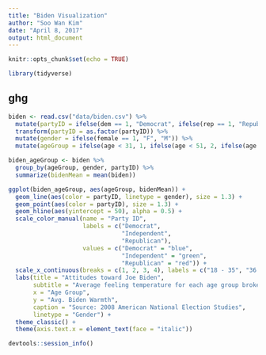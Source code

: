```yaml
---
title: "Biden Visualization"
author: "Soo Wan Kim"
date: "April 8, 2017"
output: html_document
---
```


```r
knitr::opts_chunk$set(echo = TRUE)

library(tidyverse)
```

## ghg

```r
biden <- read.csv("data/biden.csv") %>%
  mutate(partyID = ifelse(dem == 1, "Democrat", ifelse(rep == 1, "Republican", "Independent"))) %>%
  transform(partyID = as.factor(partyID)) %>%
  mutate(gender = ifelse(female == 1, "F", "M")) %>%
  mutate(ageGroup = ifelse(age < 31, 1, ifelse(age < 51, 2, ifelse(age < 66, 3, 4))))

biden_ageGroup <- biden %>%
  group_by(ageGroup, gender, partyID) %>%
  summarize(bidenMean = mean(biden))

ggplot(biden_ageGroup, aes(ageGroup, bidenMean)) + 
  geom_line(aes(color = partyID, linetype = gender), size = 1.3) + 
  geom_point(aes(color = partyID), size = 1.3) + 
  geom_hline(aes(yintercept = 50), alpha = 0.5) + 
  scale_color_manual(name = "Party ID",
                     labels = c("Democrat",
                                "Independent",
                                "Republican"),
                     values = c("Democrat" = "blue",
                                "Independent" = "green",
                                "Republican" = "red")) + 
  scale_x_continuous(breaks = c(1, 2, 3, 4), labels = c("18 - 35", "36 - 50", "51 - 65", "65+")) + 
  labs(title = "Attitudes toward Joe Biden", 
       subtitle = "Average feeling temperature for each age group broken down by party identification and gender",
       x = "Age Group",
       y = "Avg. Biden Warmth",
       caption = "Source: 2008 American National Election Studies",
       linetype = "Gender") + 
  theme_classic() + 
  theme(axis.text.x = element_text(face = "italic"))
```

```r
devtools::session_info()
```
